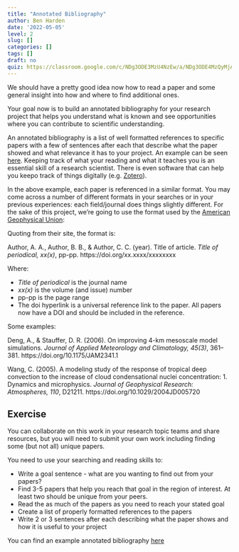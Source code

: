 ```yaml
---
title: "Annotated Bibliography"
author: Ben Harden
date: '2022-05-05'
level: 2
slug: []
categories: []
tags: []
draft: no
quiz: https://classroom.google.com/c/NDg3ODE3MzU4NzEw/a/NDg3ODE4MzQyMjA2/details
---
```


We should have a pretty good idea now how to read a paper and some general insight into how and where to find additional ones.

Your goal now is to build an annotated bibliography for your research project that helps you understand what is known and see opportunities where you can contribute to scientific understanding.

An annotated bibliography is a list of well formatted references to specific papers with a few of sentences after each that describe what the paper showed and what relevance it has to your project. An example can be seen [here](). Keeping track of what your reading and what it teaches you is an essential skill of a research scientist. There is even software that can help you keepo track of things digitally (e.g. [Zotero](https://www.zotero.org/)).

In the above example, each paper is referenced in a similar format. You may come across a number of different formats in your searches or in your previous experiences: each field/journal does things slightly different. For the sake of this project, we're going to use the format used by the [American Geophysical Union](https://www.agu.org/Publish-with-AGU/Publish/Author-Resources/Grammar-Style-Guide#referenceformat):

Quoting from their site, the format is:

Author, A. A., Author, B. B., & Author, C. C. (year). Title of article. *Title of periodical, xx(x)*, pp-pp. https://doi.org/xx.xxxx/xxxxxxxx

Where:

* *Title of periodical* is the journal name
* *xx(x)* is the volume (and issue) number
* pp-pp is the page range
* The doi hyperlink is a universal reference link to the paper. All papers now have a DOI and should be included in the reference.

Some examples:

Deng, A., & Stauffer, D. R. (2006). On improving 4-km mesoscale model simulations. *Journal of Applied Meteorology and Climatology, 45(3)*, 361–381. https://doi.org/10.1175/JAM2341.1

Wang, C. (2005). A modeling study of the response of tropical deep convection to the increase of cloud condensational nuclei concentration: 1. Dynamics and microphysics. *Journal of Geophysical Research: Atmospheres, 110*, D21211. https://doi.org/10.1029/2004JD005720

## Exercise

You can collaborate on this work in your research topic teams and share resources, but you will need to submit your own work including finding some (but not all) unique papers.

You need to use your searching and reading skills to:

* Write a goal sentence - what are you wanting to find out from your papers?
* Find 3-5 papers that help you reach that goal in the region of interest. At least two should be unique from your peers.
* Read the as much of the papers as you need to reach your stated goal
* Create a list of properly formatted references to the papers
* Write 2 or 3 sentences after each describing what the paper shows and how it is useful to your project

You can find an example annotated bibliography [here](https://classroom.google.com/c/NDg3ODE3MzU4NzEw/m/NDg3ODE4MDY2ODEw/details)

